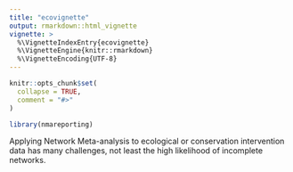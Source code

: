 ```yaml
---
title: "ecovignette"
output: rmarkdown::html_vignette
vignette: >
  %\VignetteIndexEntry{ecovignette}
  %\VignetteEngine{knitr::rmarkdown}
  %\VignetteEncoding{UTF-8}
---
```


```r
knitr::opts_chunk$set(
  collapse = TRUE,
  comment = "#>"
)
```

```r
library(nmareporting)
```

Applying Network Meta-analysis to ecological or conservation intervention data has many challenges, not least the high likelihood of incomplete networks. 
